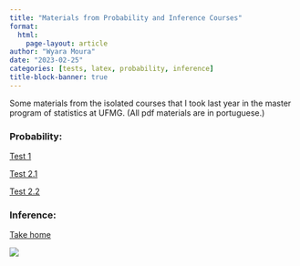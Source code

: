 ---
title: "Materials from Probability and Inference Courses"
format: 
  html:
    page-layout: article
author: "Wyara Moura"
date: "2023-02-25"
categories: [tests, latex, probability, inference]
title-block-banner: true
---

Some materials from the isolated courses that I took last year in the master program of statistics at UFMG. (All pdf materials are in portuguese.)

### Probability:

[Test 1](probability_prova_1.pdf)

[Test 2.1](probability_prova_2.pdf)

[Test 2.2](probability_prova_2_v2.pdf)

### Inference:

[Take home](inferencia_questao.pdf)

![](board.jpg)
